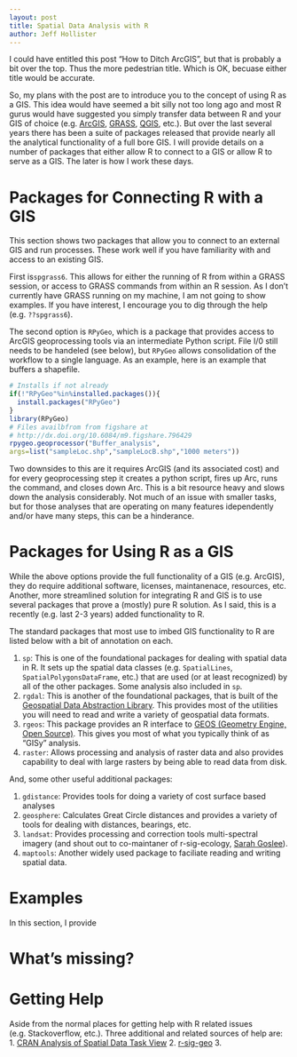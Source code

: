 ---
layout: post
title: Spatial Data Analysis with R
author: Jeff Hollister
---

I could have entitled this post "How to Ditch ArcGIS", but that is probably a bit over the top.  Thus the more pedestrian title.  Which is OK, becuase either title would be accurate.

So, my plans with the post are to introduce you to the concept of using R as a GIS.  This idea would have seemed a bit silly not too long ago and most R gurus would have suggested you simply transfer data between R and your GIS of choice (e.g. [ArcGIS](http://www.esri.com/software/arcgis), [GRASS](http://grass.osgeo.org/), [QGIS](http://www.qgis.org/en/site/), etc.).   But over the last several years there has been a suite of packages released that provide nearly all the analytical functionality of a full bore GIS.  I will provide details on a number of packages that either allow R to connect to a GIS or allow R to serve as a GIS.  The later is how I work these days.  

# Packages for Connecting R with a GIS

This section shows two packages that allow you to connect to an external GIS and run processes.  These work well if you have familiarity with and access to an existing GIS.  

First is`spgrass6`.  This allows for either the running of R from within a GRASS session, or access to GRASS commands from within an R session.  As I don't currently have GRASS running on my machine, I am not going to show examples.  If you have interest, I encourage you to dig through the help (e.g. `??spgrass6`).

The second option is `RPyGeo`, which is a package that provides access to ArcGIS geoprocessing tools via an intermediate Python script.  File I/0 still needs to be handeled (see below), but `RPyGeo` allows consolidation of the workflow to a single language. As an example, here is an example that buffers a shapefile.

```{r rpygeoExamp, eval= FALSE}
# Installs if not already
if(!"RPyGeo"%in%installed.packages()){
  install.packages("RPyGeo")
}
library(RPyGeo)
# Files availbfrom from figshare at
# http://dx.doi.org/10.6084/m9.figshare.796429
rpygeo.geoprocessor("Buffer_analysis",
args=list("sampleLoc.shp","sampleLocB.shp","1000 meters"))

```

Two downsides to this are it requires ArcGIS (and its associated cost) and for every geoprocessing step it creates a python script, fires up Arc, runs the command, and closes down Arc.  This is a bit resource heavy and slows down the analysis considerably.  Not much of an issue with smaller tasks, but for those analyses that are operating on many features idependently and/or have many steps, this can be a hinderance.

# Packages for Using R as a GIS

While the above options provide the full functionality of a GIS (e.g. ArcGIS), they do require additional software, licenses, maintanenace, resources, etc.  Another, more streamlined solution for integrating R and GIS is to use several packages that prove a (mostly) pure R solution. As I said, this is a recently (e.g. last 2-3 years) added functionality to R.

The standard packages that most use to imbed GIS functionality to R are listed below with a bit of annotation on each.

1. `sp`: This is one of the foundational packages for dealing with spatial data in R.  It sets up the spatial data classes (e.g. `SpatialLines`, `SpatialPolygonsDataFrame`, etc.) that are used (or at least recognized) by all of the other packages. Some analysis also included in `sp`. 
2. `rgdal`: This is another of the foundational packages, that is built of the [Geospatial Data Abstraction Library](http://www.gdal.org/).  This provides most of the utilities you will need to read and write a variety of geospatial data formats.
3. `rgeos`: This package provides an R interface to [GEOS (Geometry Engine, Open Source)](http://trac.osgeo.org/geos/).  This gives you most of what you typically think of as "GISy" analysis.
4. `raster`: Allows processing and analysis of raster data and also provides capability to deal with large rasters by being able to read data from disk.

And, some other useful additional packages:

1. `gdistance`: Provides tools for doing a variety of cost surface based analyses
2. `geosphere`: Calculates Great Circle distances and provides a variety of tools for dealing with distances, bearings, etc.
3. `landsat`: Provides processing and correction tools multi-spectral imagery (and shout out to co-maintaner of r-sig-ecology, [Sarah Goslee](http://www.ars.usda.gov/pandp/people/people.htm?personid=31752)).
4. `maptools`: Another widely used package to faciliate reading and writing spatial data.

# Examples

In this section, I provide 

# What's missing?


# Getting Help

Aside from the normal places for getting help with R related issues (e.g. Stackoverflow, etc.).  Three additional and related sources of help are:
1. [CRAN Analysis of Spatial Data Task View](http://cran.r-project.org/web/views/Spatial.html) 
2. [r-sig-geo](https://stat.ethz.ch/mailman/listinfo/R-SIG-Geo/)
3. []()


